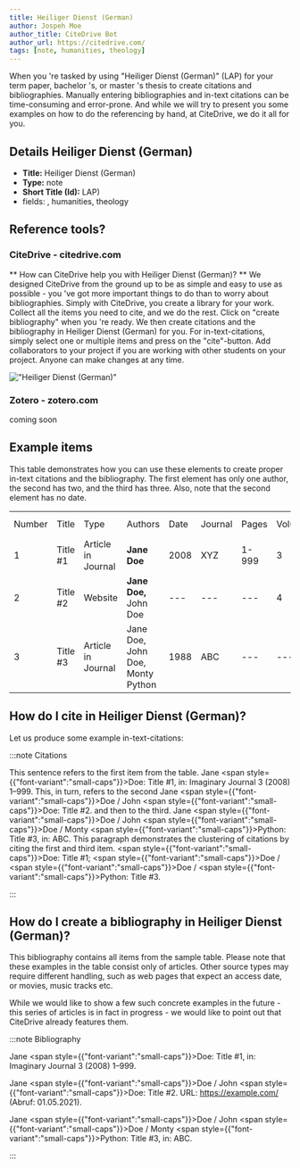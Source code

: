 ```yaml
---
title: Heiliger Dienst (German)
author: Jospeh Moe
author_title: CiteDrive Bot
author_url: https://citedrive.com/
tags: [note, humanities, theology]
---
```


When you 're tasked by using "Heiliger Dienst (German)" (LAP) for your term paper, bachelor 's, or master 's thesis to create citations and bibliographies.
Manually entering bibliographies and in-text citations can be time-consuming and error-prone. And while we will try to present you some examples on how to do the referencing by hand, at CiteDrive, we do it all for you.

## Details  Heiliger Dienst (German)
* **Title:** Heiliger Dienst (German)
* **Type:** note
* **Short Title (Id):** LAP)
* fields: , humanities, theology

## Reference tools?
### CiteDrive - citedrive.com
** How can CiteDrive help you with Heiliger Dienst (German)? **
We designed CiteDrive from the ground up to be as simple and easy to use as possible - you 've got more important things to do than to worry about bibliographies. Simply with CiteDrive, you create a library for your work. Collect all the items you need to cite, and we do the rest. Click on "create bibliography" when you 're ready. We then create citations and the bibliography in Heiliger Dienst (German) for you. For in-text-citations, simply select one or multiple items and press on the "cite"-button. Add collaborators to your project if you are working with other students on your project. Anyone can make changes at any time.


!["Heiliger Dienst (German)"](images/heiliger-dienst-german.svg "Choose Heiliger Dienst (German) in the CiteDrive App")

### Zotero - zotero.com

coming soon

## Example items

This table demonstrates how you can use these elements to create proper in-text citations and the bibliography. The first element has only one author, the second has two, and the third has three. Also, note that the second element has no date.


<table>
  <tr>
   <td>Number
   </td>
   <td>Title
   </td>
   <td>Type
   </td>
   <td>Authors
   </td>
   <td>Date
   </td>
   <td>Journal
   </td>
   <td>Pages
   </td>
   <td>Volume
   </td>
   <td>Issue
   </td>
   <td>Access Date
   </td>
  </tr>
  <tr>
   <td>1
   </td>
   <td>Title #1
   </td>
   <td>Article in Journal
   </td>
   <td><strong>Jane Doe</strong>
   </td>
   <td>2008
   </td>
   <td>XYZ
   </td>
   <td>1-999
   </td>
   <td>3
   </td>
   <td>2
   </td>
   <td>--
   </td>
  </tr>
  <tr>
   <td>
2
   </td>
   <td>Title #2
   </td>
   <td>Website
   </td>
   <td><strong>Jane Doe, </strong>John Doe
   </td>
   <td>---
   </td>
   <td>---
   </td>
   <td>---
   </td>
   <td>4
   </td>
   <td>---
   </td>
   <td>2020-05-01
   </td>
  </tr>
  <tr>
   <td>3
   </td>
   <td>Title #3
   </td>
   <td>Article in Journal
   </td>
   <td>Jane Doe, John Doe, Monty Python
   </td>
   <td>1988
   </td>
   <td>ABC
   </td>
   <td>---
   </td>
   <td>---
   </td>
   <td>16
   </td>
   <td>---
   </td>
  </tr>
</table>



## How do I cite in  Heiliger Dienst (German)?

Let us produce some example in-text-citations:

:::note Citations


This sentence refers to the first item from the table. Jane <span style={{"font-variant":"small-caps"}}>Doe</span>: Title #1, in: Imaginary Journal  3  (2008) 1–999. This, in turn, refers to the second Jane <span style={{"font-variant":"small-caps"}}>Doe</span> / John  <span style={{"font-variant":"small-caps"}}>Doe</span>: Title #2.
and then to the third.  Jane <span style={{"font-variant":"small-caps"}}>Doe</span> / John <span style={{"font-variant":"small-caps"}}>Doe</span> / Monty <span style={{"font-variant":"small-caps"}}>Python</span>: Title #3, in: ABC.
This paragraph demonstrates the clustering of citations by citing the first and third item. <span style={{"font-variant":"small-caps"}}>Doe</span>: Title #1; <span style={{"font-variant":"small-caps"}}>Doe</span> / <span style={{"font-variant":"small-caps"}}>Doe</span> / <span style={{"font-variant":"small-caps"}}>Python</span>: Title #3.

:::

## How do I create a bibliography in Heiliger Dienst (German)?

This bibliography contains all items from the sample table. Please note that these examples in the table consist only of articles. Other source types may require different handling, such as web pages that expect an access date, or movies, music tracks etc.

While we would like to show a few such concrete examples in the future - this series of articles is in fact in progress - we would like to point out that CiteDrive already features them.

:::note Bibliography

Jane <span style={{"font-variant":"small-caps"}}>Doe</span>: Title #1, in: Imaginary Journal  3  (2008) 1–999.

Jane <span style={{"font-variant":"small-caps"}}>Doe</span> / John  <span style={{"font-variant":"small-caps"}}>Doe</span>: Title #2. URL: https://example.com/ (Abruf: 01.05.2021).

Jane <span style={{"font-variant":"small-caps"}}>Doe</span> / John <span style={{"font-variant":"small-caps"}}>Doe</span> / Monty <span style={{"font-variant":"small-caps"}}>Python</span>: Title #3, in: ABC.



:::


        